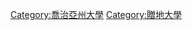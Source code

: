 {{Cat main|喬治亞大學}}
{{Commons cat|University of Georgia}}

[[Category:喬治亞州大學|Category:喬治亞州大學]]
[[Category:贈地大學|Category:贈地大學]]